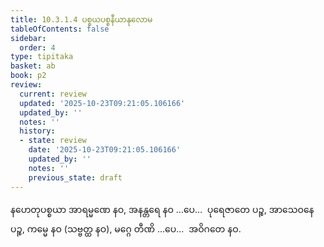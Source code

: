 ```yaml
---
title: 10.3.1.4 ပစ္စယပစ္စနီယာနုလောမ
tableOfContents: false
sidebar:
  order: 4
type: tipitaka
basket: ab
book: p2
review:
  current: review
  updated: '2025-10-23T09:21:05.106166'
  updated_by: ''
  notes: ''
  history:
  - state: review
    date: '2025-10-23T09:21:05.106166'
    updated_by: ''
    notes: ''
    previous_state: draft
---
```



<ReviewStatus review={frontmatter.review} showDetails={true} />

<HypothesisAnnotation frontmatter={frontmatter} />

<DynamicBreadcrumb />

<Division number="105" book="p2" e="ch" v="38" p="335">

<Paragraph number="2576" book="p2">
နဟေတုပစ္စယာ အာရမ္မဏေ နဝ, အနန္တရေ နဝ …ပေ…  ပုရေဇာတေ ပဉ္စ, အာသေဝနေ ပဉ္စ, ကမ္မေ နဝ (သဗ္ဗတ္ထ နဝ), မဂ္ဂေ တီဏိ …ပေ…  အဝိဂတေ နဝ.
</Paragraph>
</Division>